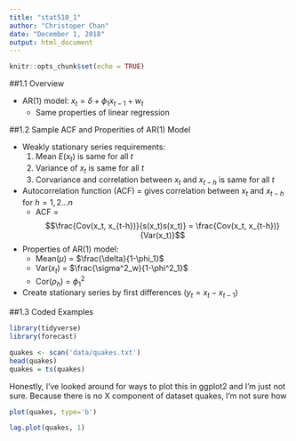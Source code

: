 ```yaml
---
title: "stat510_1"
author: "Christoper Chan"
date: "December 1, 2018"
output: html_document
---
```


```r
knitr::opts_chunk$set(echo = TRUE)
```

##1.1 Overview

* AR(1) model: $x_{t} = \delta + \phi_{1}x_{t-1} + w_{t}$
    + Same properties of linear regression


##1.2 Sample ACF and Properities of AR(1) Model

* Weakly stationary series requirements:
    1. Mean $E(x_{t})$ is same for all _t_
    2. Variance of $x_t$ is same for all _t_
    3. Corvariance and correlation between $x_t$ and $x_{t-h}$ is same for all _t_
* Autocorrelation function (ACF) = gives correlation between $x_t$ and $x_{t-h}$ for $h = 1, 2...n$
    + ACF = 
    $$\frac{Cov(x_t, x_{t-h})}{s(x_t)s(x_t)} = \frac{Cov(x_t, x_{t-h})}{Var(x_t)}$$
* Properties of AR(1) model:
    + Mean($\mu$) = $\frac{\delta}{1-\phi_1}$
    + Var($x_t$) = $\frac{\sigma^2_w}{1-\phi^2_1}$
    + Cor($\rho_h$) = $\phi^2_1$
* Create stationary series by first differences ($y_t = x_t - x_{t-1}$)


##1.3 Coded Examples
```r
library(tidyverse)
library(forecast)
```

```r
quakes <- scan('data/quakes.txt')
head(quakes)
quakes = ts(quakes)
```

Honestly, I've looked around for ways to plot this in ggplot2 and I'm just not sure. Because there is no X component of dataset quakes, I'm not sure how 
```r
plot(quakes, type='b')
```

```r
lag.plot(quakes, 1)
```


